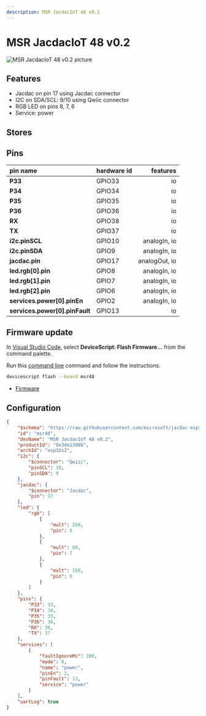 ```yaml
---
description: MSR JacdacIoT 48 v0.2
---
```

# MSR JacdacIoT 48 v0.2


![MSR JacdacIoT 48 v0.2 picture](https://microsoft.github.io/jacdac-docs/images/devices/microsoft-research/jmbrainesp3248v03.catalog.jpg)

## Features

-  Jacdac on pin 17 using Jacdac connector
-  I2C on SDA/SCL: 9/10 using Qwiic connector
-  RGB LED on pins 8, 7, 6
-  Service: power

## Stores


## Pins

| pin name | hardware id | features |
|:---------|:------------|---------:|
| **P33** |  GPIO33 |  io |
| **P34** |  GPIO34 |  io |
| **P35** |  GPIO35 |  io |
| **P36** |  GPIO36 |  io |
| **RX** |  GPIO38 |  io |
| **TX** |  GPIO37 |  io |
| **i2c.pinSCL** |  GPIO10 |  analogIn,  io |
| **i2c.pinSDA** |  GPIO9 |  analogIn,  io |
| **jacdac.pin** |  GPIO17 |  analogOut,  io |
| **led.rgb[0].pin** |  GPIO8 |  analogIn,  io |
| **led.rgb[1].pin** |  GPIO7 |  analogIn,  io |
| **led.rgb[2].pin** |  GPIO6 |  analogIn,  io |
| **services.power[0].pinEn** |  GPIO2 |  analogIn,  io |
| **services.power[0].pinFault** |  GPIO13 |  io |



## Firmware update

In [Visual Studio Code](/getting-started/vscode),
select **DeviceScript: Flash Firmware...** from the command palette.
        
Run this [command line](/api/cli) command and follow the instructions.

```bash
devicescript flash --board msr48
```


- [Firmware](https://github.com/microsoft/jacdac-esp32/releases/latest/download/devicescript-esp32s2-msr48-0x1000.bin)

## Configuration

```json title="msr48.json"
{
    "$schema": "https://raw.githubusercontent.com/microsoft/jacdac-esp32/main/boards/esp32deviceconfig.schema.json",
    "id": "msr48",
    "devName": "MSR JacdacIoT 48 v0.2",
    "productId": "0x3de1398b",
    "archId": "esp32s2",
    "i2c": {
        "$connector": "Qwiic",
        "pinSCL": 10,
        "pinSDA": 9
    },
    "jacdac": {
        "$connector": "Jacdac",
        "pin": 17
    },
    "led": {
        "rgb": [
            {
                "mult": 250,
                "pin": 8
            },
            {
                "mult": 60,
                "pin": 7
            },
            {
                "mult": 150,
                "pin": 6
            }
        ]
    },
    "pins": {
        "P33": 33,
        "P34": 34,
        "P35": 35,
        "P36": 36,
        "RX": 38,
        "TX": 37
    },
    "services": [
        {
            "faultIgnoreMs": 100,
            "mode": 0,
            "name": "power",
            "pinEn": 2,
            "pinFault": 13,
            "service": "power"
        }
    ],
    "uartLog": true
}
```
